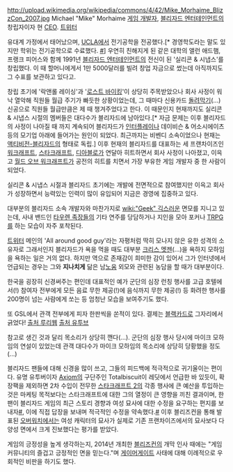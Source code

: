 http://upload.wikimedia.org/wikipedia/commons/4/42/Mike_Morhaime_BlizzCon_2007.jpg
Michael "Mike" Morhaime
[[게임 개발자]], [[블리자드 엔터테인먼트]]의 창립자이자 현 [[CEO]].
[http://twitter.com/mikemorhaime 트위터]

유대계 가정에서 태어났으며, [[UCLA]]에서 전기공학을 전공했다.[* 경영학도라는 말도 있지만 학위는 전기공학으로 수료했다. [http://www.engineer.ucla.edu/IA40/bios.html #]] 우연히 친해지게 된 같은 대학의 앨런 애드햄, 프랭크 피어스와 함께 1991년 [[블리자드 엔터테인먼트]]의 전신이 된 '실리콘 & 시냅스'를 창립했다. 이 때 할머니에게서 1만 5000달러를 빌려 창업 자금으로 썼는데 아직까지도 그 수표를 보관하고 있다고.

창립 초기에 '락앤롤 레이싱'과 '[[로스트 바이킹]]'이 상당히 주목받았으나 회사 사정이 워낙 열악해 직원들 월급 주기가 빠듯한 상황이었는데, 그 때마다 신용카드 [[돌려막기]](...) 신공으로 직원들 월급만큼은 제 때 챙겨주었다고 한다. 이 때문인지 현재까지도 실리콘 & 시냅스 시절의 멤버들은 대다수가 블리자드에 남아있다.[* 자금 문제는 이후 블리자드의 사정이 나아질 때 까지 계속되어 블리자드가 [[인터플레이]]나 데이비슨 & 어소시에이츠 등의 모기업 아래에 들어가는 원인이 되었다. 최근까지는 비벤디 소속이었으나 현재는 [[액티비전-블리자드]]의 형태로 독립.] 이후 현재의 블리자드를 대표하는 세 프랜차이즈인 [[워크래프트]], [[스타크래프트]], [[디아블로]]가 연달아 히트하면서 회사 사정이 나아졌고, 이윽고 [[월드 오브 워크래프트]]가 공전의 히트를 치면서 가장 부유한 게임 개발자 중 한 사람이 되었다.  

실리콘 & 시냅스 시절과 블리자드 초기에는 개발에 전면적으로 참여했지만 이윽고 회사가 성장하면서 능력있는 인력이 많이 유입되어 지금은 경영에 집중하고 있다. 

대부분의 블리자드 소속 개발자와 마찬가지로 [[wiki:"Geek" 긱]]스러운 면모를 지니고 있는데, 사내 밴드인 [[타우렌 족장들]]의 기타 연주를 당담하거나 지인을 모아 포커나 [[TRPG]]를 하는 모습이 자주 포착된다.

[[트위터]] 메인의 'All around good guy'라는 자평처럼 딱히 모나지 않은 유한 성격의 소유자로 그래서인지 블리자드가 욕을 먹을 때도 대부분 [[크리스 멧젠]](...)을 욕하지 모하임을 욕하는 일은 거의 없다. 하지만 역으로 존재감이 희미한 감이 있어서 그가 인터넷에서 언급되는 경우는 그와 '''지나치게''' 닮은 남[[노움]] 외모와 관련된 농담을 할 때가 대부분이다.

한국을 굉장히 신경써주는 편인데 대표적인 예가 군단의 심장 런칭 행사를 고급 호텔에서(!) 참여자 전부에게 모든 음료 무한 제공(!)에 음식까지 무한 제공(!) 등 화려한 행사를 200명이 넘는 사람에게 쏘는 등 엄청난 모습을 보여주기도 했다.

또 GSL에서 관객 전부에게 피자 한판씩을 쏜적이 있다. 결제는 [[아메리칸 엑스프레스 센추리온|블랙카드]]로 그자리에서 긁었다! [http://bbs2.ruliweb.daum.net/gaia/do/ruliweb/default/community/2078/read?articleId=20704926&nil_id=12&objCate1=497&bbsId=G005&t__nil_ruliweb=best&itemId=143&pageIndex=383&t__nil_ruliweb=best&nil_id=14 출처 루리웹]  [http://www.youtube.com/watch?v=D1a15FvX8vk#t=33 출처 유투브]

참고로 생긴 것과 달리 목소리가 상당히 깬다(...). 군단의 심장 행사 당시에 마이크 모하임의 연설이 있었는데 관객 대다수가 마이크 모하임의 목소리에 상당히 당황했을 정도(...)

블리자드 팬들에 대해 신경을 많이 쓰고, 그들의 피드백에 적극적으로 귀기울이는 편이다. 유명 유투버이자 [[Axiom]]의 구단주인 Totalbiscuit이 레딧에서 언급한 바 있듯이, 확장팩을 제외하면 2차 수입이 전무한 [[스타크래프트 2]]의 각종 행사에 큰 예산을 투입하는 것은 마케팅 목적보다는 스타크래프트에 대한 그의 열정이 큰 영향을 끼친 결과이며, 한 팬이 블리자드 게임의 최근 스토리 경향과 여성 묘사에 대한 수정을 요구하는 편지를 보내자[http://starcunning.tumblr.com/post/90774227279/an-open-letter-to-mike-morhaime #], 이에 직접 답장을 보내며 적극적인 수정을 약속했다.[http://starcunning.tumblr.com/post/91222937564/re-an-open-letter-to-mike-morhaime #] 이후 블리즈컨을 통해 발표된 [[오버워치]]에서는 여성 캐릭터의 묘사가 실제로 기존 프랜차이즈에서의 묘사보다 다양성 면에서 크게 진보했다는 평가를 받았다.

게임의 긍정성을 높게 생각하는지, 2014년 개최한 [[블리즈컨]]의 개막 인사 때에는 "게임 커뮤니티의 즐겁고 긍정적인 면을 믿는다."며 [[게이머게이트]] 사태에 대해 이례적으로 우회적인 비판을 하기도 했다.
